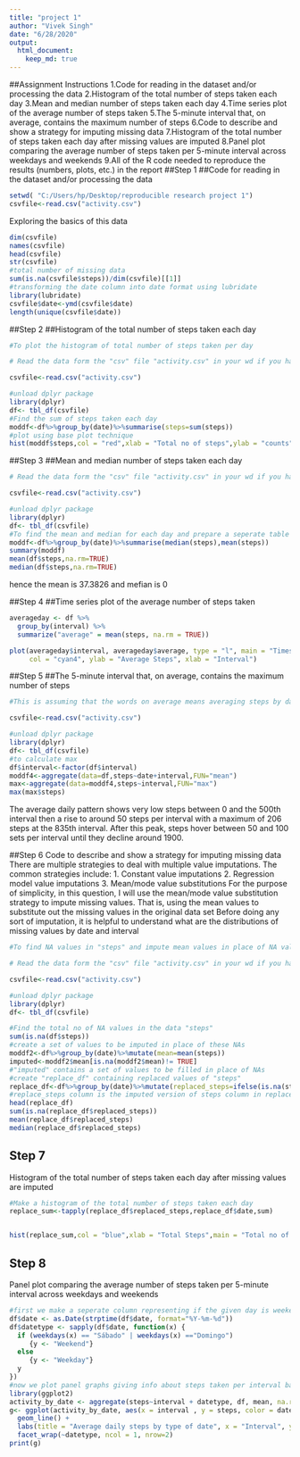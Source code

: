 ```yaml
---
title: "project 1"
author: "Vivek Singh"
date: "6/28/2020"
output: 
  html_document:
    keep_md: true
---
```

##Assignment Instructions
1.Code for reading in the dataset and/or processing the data
2.Histogram of the total number of steps taken each day
3.Mean and median number of steps taken each day
4.Time series plot of the average number of steps taken
5.The 5-minute interval that, on average, contains the maximum number of steps
6.Code to describe and show a strategy for imputing missing data
7.Histogram of the total number of steps taken each day after missing values are imputed
8.Panel plot comparing the average number of steps taken per 5-minute interval across weekdays and weekends
9.All of the R code needed to reproduce the results (numbers, plots, etc.) in the report
##Step 1
##Code for reading in the dataset and/or processing the data
```r
setwd( "C:/Users/hp/Desktop/reproducible research project 1")
csvfile<-read.csv("activity.csv")
```

Exploring the basics of this data
```r
dim(csvfile)
names(csvfile)
head(csvfile)
str(csvfile)
#total number of missing data
sum(is.na(csvfile$steps))/dim(csvfile)[[1]]
#transforming the date column into date format using lubridate
library(lubridate)
csvfile$date<-ymd(csvfile$date)
length(unique(csvfile$date))
```
##Step 2
##Histogram of the total number of steps taken each day
```r
#To plot the histogram of total number of steps taken per day

# Read the data form the "csv" file "activity.csv" in your wd if you havent already

csvfile<-read.csv("activity.csv")

#unload dplyr package
library(dplyr)
df<- tbl_df(csvfile)
#Find the sum of steps taken each day
moddf<-df%>%group_by(date)%>%summarise(steps=sum(steps))
#plot using base plot technique
hist(moddf$steps,col = "red",xlab = "Total no of steps",ylab = "counts",main = "Total no of steps taken each day")

```

##Step 3
##Mean and median number of steps taken each day

```r
# Read the data form the "csv" file "activity.csv" in your wd if you havent already

csvfile<-read.csv("activity.csv")

#unload dplyr package
library(dplyr)
df<- tbl_df(csvfile)
#To find the mean and median for each day and prepare a seperate table
moddf<-df%>%group_by(date)%>%summarise(median(steps),mean(steps))
summary(moddf)
mean(df$steps,na.rm=TRUE)
median(df$steps,na.rm=TRUE)

```
hence the mean is 37.3826 and mefian is 0

##Step 4
##Time series plot of the average number of steps taken
```r
averageday <- df %>%
  group_by(interval) %>%
  summarize("average" = mean(steps, na.rm = TRUE))

plot(averageday$interval, averageday$average, type = "l", main = "Timeseries of average steps",
     col = "cyan4", ylab = "Average Steps", xlab = "Interval")

```


##Step 5
##The 5-minute interval that, on average, contains the maximum number of steps

```r
#This is assuming that the words on average means averaging steps by date and interval

csvfile<-read.csv("activity.csv")

#unload dplyr package
library(dplyr)
df<- tbl_df(csvfile)
#to calculate max
df$interval<-factor(df$interval)
moddf4<-aggregate(data=df,steps~date+interval,FUN="mean")
max<-aggregate(data=moddf4,steps~interval,FUN="max")
max(max$steps)
```
The average daily pattern shows very low steps between 0 and the 500th interval then a rise to around 50 steps per interval with a maximum of 206 steps at the 835th interval. After this peak, steps hover between 50 and 100 sets per interval until they decline around 1900.


##Step 6
Code to describe and show a strategy for imputing missing data
There are multiple strategies to deal with multiple value imputations.
The common strategies include:
1. Constant value imputations
2. Regression model value imputations
3. Mean/mode value substitutions
For the purpose of simplicity, in this question, I will use the mean/mode value substitution strategy to impute missing values. That is, using the mean values to substitute out the missing values in the original data set
Before doing any sort of imputation, it is helpful to understand what are the distributions of missing values by date and interval
```r
#To find NA values in "steps" and impute mean values in place of NA values 

# Read the data form the "csv" file "activity.csv" in your wd if you havent already

csvfile<-read.csv("activity.csv")

#unload dplyr package
library(dplyr)
df<- tbl_df(csvfile)

#Find the total no of NA values in the data "steps"
sum(is.na(df$steps))
#create a set of values to be imputed in place of these NAs
moddf2<-df%>%group_by(date)%>%mutate(mean=mean(steps))
imputed<-moddf2$mean[is.na(moddf2$mean)!= TRUE]
#"imputed" contains a set of values to be filled in place of NAs
#create "replace_df" containing replaced values of "steps"
replace_df<-df%>%group_by(date)%>%mutate(replaced_steps=ifelse(is.na(steps),yes = imputed,no=steps))
#replace_steps column is the imputed version of steps column in replace_df
head(replace_df)
sum(is.na(replace_df$replaced_steps))
mean(replace_df$replaced_steps)
median(replace_df$replaced_steps)
```

## Step 7
Histogram of the total number of steps taken each day after missing values are imputed
```r
#Make a histogram of the total number of steps taken each day 
replace_sum<-tapply(replace_df$replaced_steps,replace_df$date,sum)


hist(replace_sum,col = "blue",xlab = "Total Steps",main = "Total no of steps taken each day")

```

## Step 8
Panel plot comparing the average number of steps taken per 5-minute interval across weekdays and weekends

```r
#first we make a seperate column representing if the given day is weekend or weekday
df$date <- as.Date(strptime(df$date, format="%Y-%m-%d"))
df$datetype <- sapply(df$date, function(x) {
  if (weekdays(x) == "Sábado" | weekdays(x) =="Domingo") 
     {y <- "Weekend"}
  else 
     {y <- "Weekday"}
  y
})
#now we plot panel graphs giving info about steps taken per interval based on weekday/weekend info
library(ggplot2)
activity_by_date <- aggregate(steps~interval + datetype, df, mean, na.rm = TRUE)
g<- ggplot(activity_by_date, aes(x = interval , y = steps, color = datetype)) +
  geom_line() +
  labs(title = "Average daily steps by type of date", x = "Interval", y = "Average number of steps") +
  facet_wrap(~datetype, ncol = 1, nrow=2)
print(g)
```








